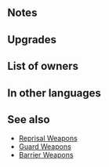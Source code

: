 {{Weapon Infobox
|tagid=SID_守りの剣＋
|weaponType=Sword
|might=14
|range=1
|effect=If foe initiates combat, grants Def+7 during combat.
|cost=300
|exclusive=0
|statModifiers=0,14,0,0,0
|required=Safeguard
|refinePaths=default
|refineSP=350
|refineMedals=500
|refineStones=50
|properties=random_all
}}
==Notes==
{{IfFoeInitiates}}
{{Temporary buffs}}
==Upgrades==
{{Weapon Upgrade List}}
==List of owners==
{{Skill Hero List}}
==In other languages==
{{OtherLanguages
|japanese=守りの剣＋
|german=Abschirmung+
|spanishEU=Salvaguardia +
|spanishLA=Salvaguardia +
|french=Épée protect. +
|italian=Salvaguardia+
|chineseTW=守護之劍＋
|portuguese=Salvaguarda+
}}
==See also==
{{See also skills|cond=Description LIKE '%if foe initiates combat, grants Def+%during combat%' AND WikiName NOT RLIKE 'guard'|columns=1}}
* [[Skill families/Weapons#Reprisal|Reprisal Weapons]]
* [[Skill families/Weapons#Guard (temporary buffs)|Guard Weapons]]
* [[Skill families/Weapons#Barrier|Barrier Weapons]]
{{Weapons Navbox}}